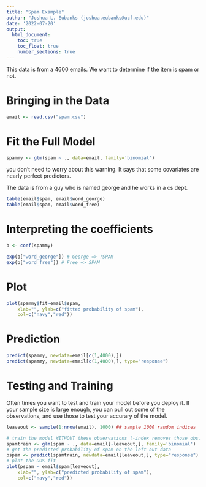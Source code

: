 ```yaml
---
title: "Spam Example"
author: "Joshua L. Eubanks (joshua.eubanks@ucf.edu)"
date: '2022-07-20'
output: 
  html_document:
    toc: true
    toc_float: true
    number_sections: true
---
```


This data is from a 4600 emails. We want to determine if the item is spam or not.

# Bringing in the Data

```r
email <- read.csv("spam.csv")
```

# Fit the Full Model

```r
spammy <- glm(spam ~ ., data=email, family='binomial')

```

you don't need to worry about this warning. It says that some covariates are nearly perfect predictors.

The data is from a guy who is named george and he works in a cs dept. 

```r
table(email$spam, email$word_george)
table(email$spam, email$word_free)

```


# Interpreting the coefficients

```r
b <- coef(spammy)

exp(b["word_george"]) # George => !SPAM
exp(b["word_free"]) # Free => SPAM

```


# Plot

```r
plot(spammy$fit~email$spam, 
	xlab="", ylab=c("fitted probability of spam"), 
	col=c("navy","red"))

```

# Prediction

```r
predict(spammy, newdata=email[c(1,4000),])
predict(spammy, newdata=email[c(1,4000),], type="response")
```



# Testing and Training

Often times you want to test and train your model before you deploy it. If your sample size is large enough, you can pull out some of the observations, and use those to test your accurary of the model.

```r
leaveout <- sample(1:nrow(email), 1000) ## sample 1000 random indices

# train the model WITHOUT these observations (-index removes those obs)
spamtrain <- glm(spam ~ ., data=email[-leaveout,], family='binomial')
# get the predicted probability of spam on the left out data
pspam <- predict(spamtrain, newdata=email[leaveout,], type="response")
# plot the OOS fit
plot(pspam ~ email$spam[leaveout],
	xlab="", ylab=c("predicted probability of spam"), 
	col=c("navy","red"))

```







